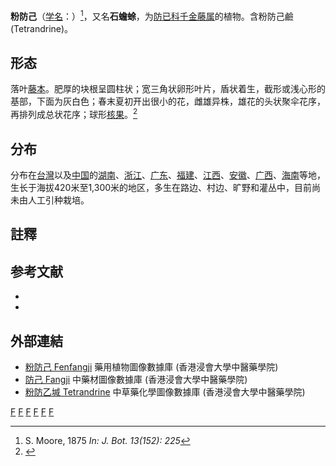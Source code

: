 {{medical}}
{{Speciesbox 
| taxon = Stephania tetrandra
| authority = S. Moore
}}
'''粉防己'''（[[学名|学名]]：{{lang|la|''Stephania tetrandra''}}）<ref name = "C132">S. Moore, 1875 ''In: J. Bot. 13(152): 225''</ref>，又名'''石蟾蜍'''，为[[防已科|防已科]][[千金藤属|千金藤属]]的植物。含粉防己鹼(Tetrandrine)。

== 形态 ==
落叶[[藤本|藤本]]。肥厚的块根呈圆柱状；宽三角状卵形叶片，盾状着生，截形或浅心形的基部，下面为灰白色；春末夏初开出很小的花，雌雄异株，雄花的头状聚伞花序，再排列成总状花序；球形[[核果|核果]]。<ref name=FoC>{{cite web|url=http://www.efloras.org/florataxon.aspx?flora_id=2&taxon_id=200008453 |title=''Stephania tetrandra'' |author=Qiming Hu, Xianrui Luo, Tao Chen & Michael G. Gilbert |work=Flora of China |publisher=Missouri Botanical Garden, St. Louis, MO & Harvard University Herbaria, Cambridge, MA |accessdate=24 August 2015}}</ref>

== 分布 ==
分布在[[台灣|台灣]]以及[[中国|中国]]的[[湖南|湖南]]、[[浙江|浙江]]、[[广东|广东]]、[[福建|福建]]、[[江西|江西]]、[[安徽|安徽]]、[[广西|广西]]、[[海南|海南]]等地，生长于海拔420米至1,300米的地区，多生在路边、村边、旷野和灌丛中，目前尚未由人工引种栽培。

==註釋==
{{reflist}}

== 参考文献 ==
{{refbegin}}
* {{TaiBNET| zh=石蟾蜍 | id=204007 | binomial=Stephania tetrandra | authority=S. Moore, 1875 | var= | accessdate=2013-01-24}}
* {{cite web| url =http://www.bioinfo.cn/db05/KmzwSpecies.php?action=view&id=13524| title =粉防己| work =《中国高等植物数据库全库》| publisher =中国科学院微生物研究所| author =昆明植物研究所| accessdate =2009-02-24| deadurl =yes| archiveurl =https://web.archive.org/web/20160305041542/http://www.bioinfo.cn/db05/KmzwSpecies.php?action=view&id=13524| archivedate =2016-03-05}}
{{refend}}

==外部連結==			
* [http://libproject.hkbu.edu.hk/was40/detail?lang=ch&channelid=1288&searchword=herb_id=D01391 粉防己 Fenfangji] 藥用植物圖像數據庫 (香港浸會大學中醫藥學院) {{zh}}{{en}}
* [http://libproject.hkbu.edu.hk/was40/detail?channelid=47953&searchword=pid=B00055 防己 Fangji] 中藥材圖像數據庫 (香港浸會大學中醫藥學院) {{zh}}{{en}}
* [http://libproject.hkbu.edu.hk/was40/detail?channelid=22253&lang=cht&searchword=code=P00163 粉防乙堿 Tetrandrine] 中草藥化學圖像數據庫 (香港浸會大學中醫藥學院) {{zh}}{{en}}
{{taxonbar}}

[[Category:千金藤属|F]]
[[Category:藥用植物|F]]
[[Category:有毒植物|F]]
[[Category:中草藥|F]]
[[Category:中国植物|F]]
[[Category:台灣植物|F]]